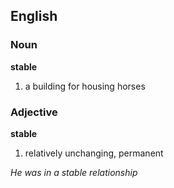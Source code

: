 == English ==

=== Noun ===
'''stable'''
#a building for housing horses

=== Adjective ===
'''stable'''
#relatively unchanging, permanent

''He was in a stable relationship''